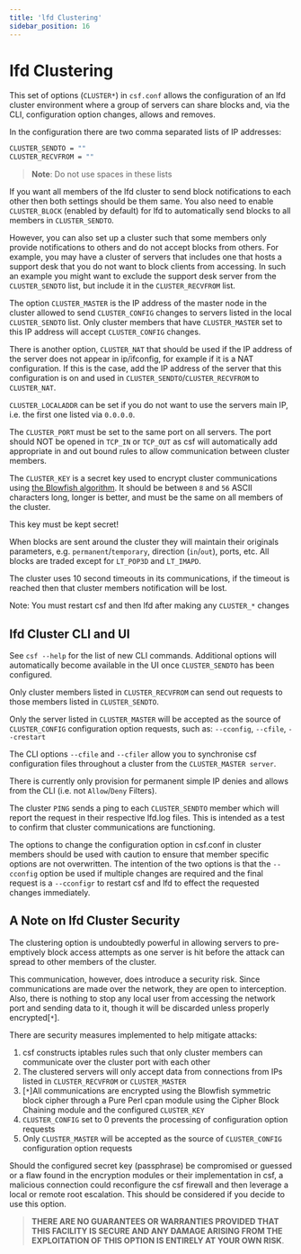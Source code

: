 ```yaml
---
title: 'lfd Clustering'
sidebar_position: 16
---
```


# lfd Clustering

This set of options (`CLUSTER*`) in `csf.conf` allows the configuration of an lfd cluster environment where a group of servers can share blocks and, via the CLI, configuration option changes, allows and removes.

In the configuration there are two comma separated lists of IP addresses:

```bash
CLUSTER_SENDTO = ""
CLUSTER_RECVFROM = ""
```

> **Note**: Do not use spaces in these lists

If you want all members of the lfd cluster to send block notifications to each other then both settings should be them same. You also need to enable `CLUSTER_BLOCK` (enabled by default) for lfd to automatically send blocks to all members in `CLUSTER_SENDTO`.

However, you can also set up a cluster such that some members only provide notifications to others and do not accept blocks from others. For example, you may have a cluster of servers that includes one that hosts a support desk that
you do not want to block clients from accessing. In such an example you might want to exclude the support desk server from the `CLUSTER_SENDTO` list, but include it in the `CLUSTER_RECVFROM` list.

The option `CLUSTER_MASTER` is the IP address of the master node in the cluster allowed to send `CLUSTER_CONFIG` changes to servers listed in the local `CLUSTER_SENDTO` list. Only cluster members that have `CLUSTER_MASTER` set to this IP address will accept `CLUSTER_CONFIG` changes.

There is another option, `CLUSTER_NAT` that should be used if the IP address of the server does not appear in ip/ifconfig, for example if it is a NAT configuration. If this is the case, add the IP address of the server that this configuration is on and used in `CLUSTER_SENDTO`/`CLUSTER_RECVFROM` to `CLUSTER_NAT`.

`CLUSTER_LOCALADDR` can be set if you do not want to use the servers main IP, i.e. the first one listed via `0.0.0.0`.

The `CLUSTER_PORT` must be set to the same port on all servers. The port should NOT be opened in `TCP_IN` or `TCP_OUT` as csf will automatically add appropriate in and out bound rules to allow communication between cluster members.

The `CLUSTER_KEY` is a secret key used to encrypt cluster communications using [the Blowfish algorithm](https://en.wikipedia.org/wiki/Blowfish_(cipher)). It should be between `8` and `56` ASCII characters long, longer is better, and must be the same on all members of the cluster.

This key must be kept secret!

When blocks are sent around the cluster they will maintain their originals parameters, e.g. `permanent`/`temporary`, direction (`in`/`out`), ports, etc. All blocks are traded except for `LT_POP3D` and `LT_IMAPD`.

The cluster uses 10 second timeouts in its communications, if the timeout is reached then that cluster members notification will be lost.

Note: You must restart csf and then lfd after making any `CLUSTER_*` changes

## lfd Cluster CLI and UI

See `csf --help` for the list of new CLI commands. Additional options will automatically become available in the UI once `CLUSTER_SENDTO` has been configured.

Only cluster members listed in `CLUSTER_RECVFROM` can send out requests to those members listed in `CLUSTER_SENDTO`.

Only the server listed in `CLUSTER_MASTER` will be accepted as the source of `CLUSTER_CONFIG` configuration option requests, such as: `--cconfig`, `--cfile`, `--crestart`

The CLI options `--cfile` and `--cfiler` allow you to synchronise csf configuration files throughout a cluster from the `CLUSTER_MASTER server`.

There is currently only provision for permanent simple IP denies and allows from the CLI (i.e. not `Allow`/`Deny` Filters).

The cluster `PING` sends a ping to each `CLUSTER_SENDTO` member which will report the request in their respective lfd.log files. This is intended as a test to confirm that cluster communications are functioning.

The options to change the configuration option in csf.conf in cluster members should be used with caution to ensure that member specific options are not overwritten. The intention of the two options is that the `--cconfig` option be used if multiple changes are required and the final request is a `--cconfigr` to restart csf and lfd to effect the requested changes immediately.


## A Note on lfd Cluster Security

The clustering option is undoubtedly powerful in allowing servers to pre-emptively block access attempts as one server is hit before the attack can spread to other members of the cluster.

This communication, however, does introduce a security risk. Since communications are made over the network, they are open to interception. Also, there is nothing to stop any local user from accessing the network port and
sending data to it, though it will be discarded unless properly encrypted[`*`].

There are security measures implemented to help mitigate attacks:

1. csf constructs iptables rules such that only cluster members can communicate over the cluster port with each other
2. The clustered servers will only accept data from connections from IPs listed in `CLUSTER_RECVFROM` or `CLUSTER_MASTER`
3. [`*`]All communications are encrypted using the Blowfish symmetric block cipher through a Pure Perl cpan module using the Cipher Block Chaining module and the configured `CLUSTER_KEY`
4. `CLUSTER_CONFIG` set to 0 prevents the processing of configuration option requests
5. Only `CLUSTER_MASTER` will be accepted as the source of `CLUSTER_CONFIG` configuration option requests

Should the configured secret key (passphrase) be compromised or guessed or a flaw found in the encryption modules or their implementation in csf, a malicious connection could reconfigure the csf firewall and then leverage a local or remote root escalation. This should be considered if you decide to use this option.

> **THERE ARE NO GUARANTEES OR WARRANTIES PROVIDED THAT THIS FACILITY IS SECURE AND ANY DAMAGE ARISING FROM THE EXPLOITATION OF THIS OPTION IS ENTIRELY AT YOUR OWN RISK**.

